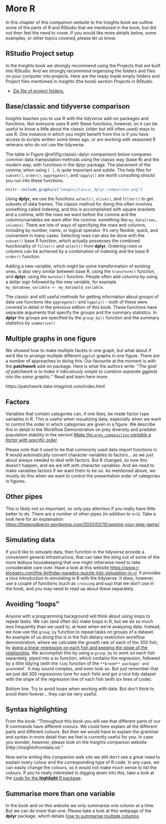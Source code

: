 # More R {#more-R}

In this chapter of this companion website to the Insights book we outline some of the parts of R and RStudio that we mentioned in the book, but did not then feel the need to cover. If you would like more details below, some examples, or other topics covered, please let us know.

## RStudio Project setup

In the *Insights* book we strongly recommend using the Projects that are built into RStudio. And we strongly recommend organising the folders and files on your computer into projects. Here are the ready made empty folders and Project files  mentioned in *Insights* (the book) section *Projects in RStudio*.

* [Zip file of project folders.](assets/insights_projects.zip)

## Base/classic and tidyverse comparison

*Insights* teaches you to use R with the *tidyverse* add-on packages and  functions. Not everyone uses R with these functions, however, so it can be useful to know a little about the classic (older but still often used) ways to use R. One instance in which you might benefit from this is if you have access to scripts written some times ago, or are working with seasoned R veterans who do not use the tidyverse.

The table in Figure \@ref(fig:classic-dplyr-comparison) below compares common data manipulation methods using the classic way (base R) and the modern way, with functions in the dplyr package. The placement of the comma, when using `[ ]`, is quite important and subtle. The help files for `subset()`, `order()`, `aggregate()`, and `tapply()` are worth consulting should you run into these functions.


```r
knitr::include_graphics("images/classic_dplyr_comparison.png")
```

Using **dplyr**, we use the functions `select()`, `slice()`, and `filter()` to get subsets of data frames. The classic method for doing this often involves something called indexing, and this is accomplished with square brackets and a comma, with the rows we want before the comma and the columns/variables we want after the comma: something like `my_data[rows, columns]`. There are lots of ways of specifying the rows and columns, including by number, name, or logical operator. It’s very flexible, quick, and convenient in many cases. Selecting rows can also be done with the `subset()` base R function, which actually possesses the combined functionality of `filter()` and `select()` from **dplyr**. Ordering rows or columns can be achieved by a combination of indexing and the base R `order()` function.

Adding a new variable, which might be some transformation of existing ones, is also very similar between base R, using the `transform()` function, and **dplyr**, using the `mutate()` function. People often add columns by using a dollar sign followed by the new variable, for example `my_data$new_variable <- my_data$old_variable`.

The classic and still useful methods for getting information about groups of data use functions like `aggregate()` and `tapply()` -- both of these were covered in detail in the previous edition of this book. These functions have separate arguments that specify the groups and the summary statistics. In **dplyr** the groups are specified by the `group_by()` function and the summary statistics by `summarise()`.


## Multiple graphs in one figure

We showed how to make multiple facets in one graph, but what about if we'd like to arrange multiple different `ggplot` graphs in one figure. There are a number of approaches to doing this. Our favourite at the moment is with the **patchwork** add-on package. Here is what the authors write: "*The goal of patchwork is to make it ridiculously simple to combine separate ggplots into the same graphic.*" Read and learn here more:

https://patchwork.data-imaginist.com/index.html



## Factors

Variables that contain categories can, if one likes, be made factor type variables in R. This is useful when visualizing data, especially when we want to control the order in which categories are given in a figure. We describe this in detail in the Workflow Demonstration on prey diversity and predator population stability in the seciont [*Make the `prey_composition` variable a factor with specific order*](#factors-predstab).

Please note that it used to be that commonly used data import functions in R would automatically convert character variables to factors... so we just about always needed to deal with factors. But R changed, so now this doesn't happen, and we are left with character variables. And we need to make variables factors if we want them to be so. As mentioned above, we mostly do this when we want to control the presentation order of categories in figures.

## Other pipes

This is likely not so important, so only pay attention if you really have little better to do. There are a number of other pipes (in addition to `%>%`). Take a look here for an explaination [https://thewoodpeckr.wordpress.com/2020/02/10/upping-your-pipe-game/](https://thewoodpeckr.wordpress.com/2020/02/10/upping-your-pipe-game/)

## Simulating data

If you'd like to simulate data, then function in the tidyverse provide a convenient general infrastructure, that can take the sting out of some of the more tedious housekeeping that one might otherwise need to take considerable care over. Have a look at this website [https://www.r-bloggers.com/the-birthday-paradox-puzzle-tidy-simulation-in-r/](https://www.r-bloggers.com/the-birthday-paradox-puzzle-tidy-simulation-in-r/). It provides a nice introduction to simulating in R with the tidyverse. It does, however, use a couple of functions (such as `crossing` and `map`) that we don't use in the book, and you may need to read up about these separately.

## Avoiding "loops"

Anyone with a programming background will think about using loops to repeat tasks. We can (and often do) make loops in R, but we do so much less frequently than we used to, at least when we're analysing data. Instead, we now use the `group_by` function to repeat tasks on groups of a dataset. An example of us doing this is in the fish dietary restriction workflow demonstration, where we calculate the growth rate of each of the 300 fish, by [doing a linear regression on each fish and keeping the slope of the relationship](#do-regression). We accomplish this by using a `group_by` to work on each fish separately, piped into a `do` function, which contains the regression, followed by a little tidying (with the `tidy` function of the `**broom** package) and an `unnest`. It may sound complex, and even look so. But just remember that we just did 300 regressions (one for each fish) and got a nice tidy dataset with the slope of the regression line of each fish (with six lines of code).

Bottom line. Try to avoid loops when working with data. But don't think to avoid them forever... they can be very useful.

## Syntax highlighting

From the book: "Throughout this book you will see that different parts of our R commands have different colours. We could here explain all the different parts and different colours. But then we would have to explain the grammar and syntax in more detail than we feel is currently useful for you. In case you wonder, however, please look on the Insights companion website (http://insightsfromdata.io)."

Now we're writing this companion web site we still don't see a great need to explain every colour and the corresponding type of R code. In any case, we can easily change the colours, so it would not make much sense to list the colours. If you're really interested in digging down into this, take a look at the [code for the **highlight** R package](https://github.com/hadley/highlight).


## Summarise more than one variable

In the book and on this website we only summarise one column at a time. But we can do more than one. Please take a look at this webpage of the **dplyr** package, which details [how to summarise multiple columns](https://dplyr.tidyverse.org/reference/summarise_all.html).

